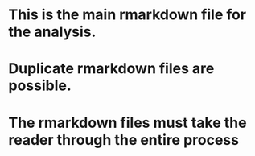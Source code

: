 # This is the main rmarkdown file for the analysis.
# Duplicate rmarkdown files are possible.
# The rmarkdown files must take the reader through the entire process